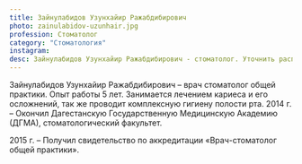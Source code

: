 ```yaml
---
title: Зайнулабидов Узунхайир Ражабдибирович
photo: zainulabidov-uzunhair.jpg
profession: Стоматолог
category: "Стоматология"
instagram:
desc: Зайнулабидов Узунхайир Ражабдибирович - стоматолог. Уточнить расписание и стоимость приема можно по телефону +7‒965‒488‒77‒00.
---
```


<SectionHeader title="Информация о враче" subtitle="Профиль" icon />
Зайнулабидов Узунхайир Ражабдибирович – врач стоматолог общей практики. Опыт работы 5 лет.
Занимается лечением кариеса и его осложнений,
так же проводит комплексную гигиену полости рта.

<SectionHeader title="Образование" />
2014 г. – Окончил Дагестанскую Государственную Медицинскую Академию (ДГМА),
стоматологический факультет.

2015 г. – Получил свидетельство по аккредитации «Врач-стоматолог общей практики».

<SectionHeader title="Услуги" />
<PriceList data={props.data.allPrice20Csv.edges} />


